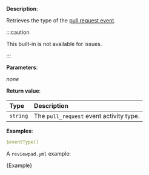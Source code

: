 
**Description**:

Retrieves the type of the [pull request event](https://docs.github.com/en/actions/using-workflows/events-that-trigger-workflows#pull_request).

:::caution

This built-in is not available for issues.

:::

**Parameters**:

_none_

**Return value**:

| Type     | Description                             |
| :------- | :-------------------------------------- |
| `string` | The `pull_request` event activity type. |

**Examples**:

```yml
$eventType()
```

A `reviewpad.yml` example:

<CodeBlock language="yml" title="reviewpad.yml">{Example}</CodeBlock>
